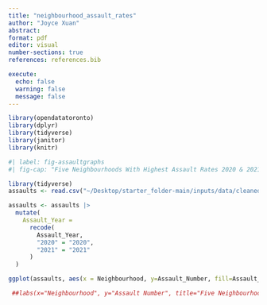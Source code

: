 ```yaml
---
title: "neighbourhood_assault_rates"
author: "Joyce Xuan"
abstract: 
format: pdf
editor: visual
number-sections: true 
references: references.bib

execute: 
  echo: false
  warning: false
  message: false 
---
```


```r
library(opendatatoronto)
library(dplyr)
library(tidyverse)
library(janitor)
library(knitr)
```



```r
#| label: fig-assaultgraphs
#| fig-cap: "Five Neighbourhoods With Highest Assault Rates 2020 & 2021"

library(tidyverse)
assaults <- read.csv("~/Desktop/starter_folder-main/inputs/data/cleaned_assault_data.csv")

assaults <- assaults |>
  mutate(
    Assault_Year =
      recode(
        Assault_Year,
        "2020" = "2020",
        "2021" = "2021"
      )
  )

ggplot(assaults, aes(x = Neighbourhood, y=Assault_Number, fill=Assault_Year)) + geom_bar (stat="identity", position="dodge") + theme(axis.text.x = element_text(angle = 45, vjust = 0.8, hjust = 0.8))

 ##labs(x="Neighbourhood", y="Assault Number", title="Five Neighbourhoods With Highest Assault Rates 2020 & 2021")

```
